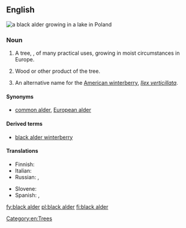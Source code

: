 ==English==
[[File:Alder in lake.jpg|thumb|a '''black alder''' growing in a lake in Poland]]
{{wikipedia|Alnus glutinosa}}
===Noun===
{{en-noun|head=[[black]] [[alder]]|s|-}}

# {{context|countable|uncountable|lang=en}} A tree, {{taxlink|Alnus glutinosa|species}}, of many practical uses, growing in moist circumstances in Europe.
# {{context|uncountable|lang=en}} Wood or other product of the tree.
# An alternative name for the [[American winterberry]], ''[[Ilex verticillata]]''.

====Synonyms====
* [[common alder]], [[European alder]]

====Derived terms====
* [[black alder winterberry]]

====Translations====
{{trans-top|''Alnus glutinosa'' tree}}
* Finnish: {{t+|fi|tervaleppä}}
* Italian: {{t-|it|ontano nero|m}}
* Russian: {{t-|ru|ольха клейкая|f|sc=Cyrl|tr=ol'xá kléjkaja}}, {{t-|ru|ольха чёрная|f|sc=Cyrl|tr=ol'xá čórnaja}}
{{trans-mid}}
* Slovene: {{t-|sl|črna jelša}}
* Spanish: {{qualifier|Castilian Spanish}} {{t-|es|aliso|m}},  {{qualifier|Castilian Spanish}} {{t-|es|alisos|m-p}}
{{trans-bottom}}
{{trans-top|wood or other product}}
{{trans-mid}}
{{trans-bottom}}

[[Category:en:Trees]]
[[fy:black alder]]
[[pl:black alder]]
[[fi:black alder]]